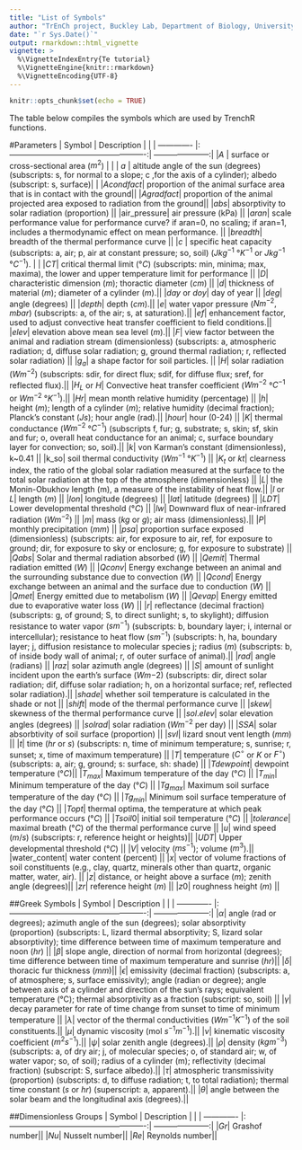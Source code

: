 ```yaml
---
title: "List of Symbols"
author: "TrEnCh project, Buckley Lab, Department of Biology, University of Washington"
date: "`r Sys.Date()`"
output: rmarkdown::html_vignette
vignette: >
  %\VignetteIndexEntry{Te tutorial}
  %\VignetteEngine{knitr::rmarkdown}
  %\VignetteEncoding{UTF-8}
---
```


```r
knitr::opts_chunk$set(echo = TRUE)
```

The table below compiles the symbols which are used by TrenchR functions.

#Parameters
| Symbol        | Description           |  |
| ------------- |:----------------------------------------------------:| ---------------------:|
|$A$ | surface or cross-sectional area ($m^2$) |  |
| $a$ | altitude angle of the sun (degrees) (subscripts: s, for normal to a slope; c ,for the axis of a cylinder); albedo (subscript: s, surface)|   |
|$Acondfact$| proportion of the animal surface area that is in contact with the ground||
|$Agradfact$| proportion of the animal projected area exposed to radiation from the ground||
|$abs$| absorptivity to solar radiation (proportion) ||
|air_pressure| air pressure (kPa) ||
|$aran$| scale performance value for performance curve? if aran=0, no scaling; if aran=1, includes a thermodynamic effect on mean performance. ||
|$breadth$| breadth of the thermal performance curve ||
|$c$ |	specific heat capacity (subscripts: a, air; p, air at constant pressure; so, soil) ($J kg^{-1}$ &deg;$K^{-1}$ or $J kg^{-1}$ &deg;$C^{-1}$). | |
|$CT$| critical thermal limit (&deg;$C$) (subscripts: min, minima; max, maxima), the lower and upper temperature limit for performance ||
|$D$|	characteristic dimension ($m$); thoractic diameter ($cm$) ||
|$d$|	thickness of material ($m$); diameter of a cylinder ($m$).||
|$day$ or $doy$| day of year ||
|$deg$| angle (degrees) ||
|$depth$|	depth ($cm$).||
|$e$|	water vapor pressure ($N m^{-2}, mbar$) (subscripts: a, of the air; s, at saturation).||
|$ef$| enhancement factor, used to adjust convective heat transfer coefficient to field conditions.||
|$elev$| elevation above mean sea level ($m$).||
|$F$| view factor between the animal and radiation stream (dimensionless) (subscripts: a, atmospheric radiation; d, diffuse solar radiation; g, ground thermal radiation; r, reflected solar radiation) ||
|$g_a$| a shape factor for soil particles. ||
|$H$|	solar radiation ($W m^{-2}$) (subscripts: sdir, for direct flux; sdif, for diffuse flux; sref, for reflected flux).||
|$H_L$ or $H$|	Convective heat transfer coefficient ($W m^{-2}$ &deg;$C^{-1}$ or $W m^{-2}$ &deg;$K^{-1}$).||
|$Hr$| mean month relative humidity (percentage) ||
|$h$|	height ($m$); length of a cylinder ($m$); relative humidity (decimal fraction); Planck's constant ($J s$); hour angle (rad).||
|$hour$| hour (0-24) ||
|$K$|	thermal conductance ($W m^{-2}$ &deg;$C^{-1}$) (subscripts f, fur; g, substrate; s, skin; sf, skin and fur; o, overall heat conductance for an animal; c, surface boundary layer for convection; so, soil).||
|$k$| von Karman's constant (dimensionless), k~0.41 ||
|k_so| soil thermal conductivity ($W m^{-1}$ &deg;$K^{-1}$) ||
|$K_t$ or $kt$| clearness index, the ratio of the global solar radiation measured at the surface to the total solar radiation at the top of the atmosphere (dimensionless) ||
|$L$| the Monin-Obukhov length (m), a measure of the instability of heat flow.||
|$l$ or $L$| length ($m$) ||
|$lon$| longitude (degrees) ||
|$lat$| latitude (degrees) ||
|$LDT$| Lower developmental threshold (&deg;$C$)  ||
|$lw$| Downward flux of near-infrared radiation ($Wm^{-2}$) ||
|$m$|	mass ($kg$ or $g$); air mass (dimensionless).||
|$P$| monthly precipitation ($mm$) ||
|$psa$| proportion surface exposed (dimensionless) (subscripts: air, for exposure to air, ref, for exposure to ground; dir, for exposure to sky or enclosure; g, for exposure to substrate) ||
|$Qabs$| Solar and thermal radiation absorbed ($W$) ||
|$Qemit$| Thermal radiation emitted ($W$) ||
|$Qconv$| Energy exchange between an animal and the surrounding substance due to convection ($W$) ||
|$Qcond$| Energy exchange between an animal and the surface due to conduction ($W$) ||
|$Qmet$| Energy emitted due to metabolism ($W$) ||
|$Qevap$| Energy emitted due to evaporative water loss ($W$) ||
|$r$|	reflectance (decimal fraction) (subscripts: g, of ground; S, to direct sunlight; s, to skylight); diffusion resistance to water vapor ($s m^{-1}$) (subscripts: b, boundary layer; i, internal or intercellular); resistance to heat flow ($s m^{-1}$) (subscripts: h, ha, boundary layer; j, diffusion resistance to molecular species j; radius ($m$) (subscripts: b, of inside body wall of animal; r, of outer surface of animal).||
|$rad$| angle (radians) ||
|$raz$| solar azimuth angle (degrees) ||
|$S$|	amount of sunlight incident upon the earth's surface ($W m{-2}$) (subscripts: dir, direct solar radiation; dif, diffuse solar radiation; h, on a horizontal surface; ref, reflected solar radiation).||
|$shade$| whether soil temperature is calculated in the shade or not ||
|$shift$| mode of the thermal performance curve ||
|$skew$| skewness of the thermal performance curve ||
|$sol.elev$| solar elevation angles (degrees) ||
|$solrad$| solar radiation ($W m^{-2}$ per day) ||
|$SSA$| solar absorbtivity of soil surface (proportion) ||
|$svl$| lizard snout vent length ($mm$) ||
|$t$| time ($hr$ or $s$) (subscripts: n, time of minimum temperature; s, sunrise; r, sunset; x, time of maximum temperature) ||
|$T$| temperature ($C^{\circ}$ or $K$ or $F^{\circ}$) (subscripts: a, air; g, ground; s: surface, sh: shade) ||
|$Tdewpoint$|	dewpoint temperature (&deg;$C$)||
|$T_{max}$| Maximum temperature of the day (&deg;$C$) ||
|$T_{min}$| Minimum temperature of the day (&deg;$C$) ||
|$Tg_{max}$| Maximum soil surface temperature of the day (&deg;$C$) ||
|$Tg_{min}$| Minimum soil surface temperature of the day (&deg;$C$) ||
|$Topt$| thermal optima, the temperature at which peak performance occurs (&deg;$C$) ||
|$Tsoil0$| initial soil temperature (&deg;$C$) ||
|$tolerance$| maximal breath (&deg;$C$) of the thermal performance curve ||
|$u$| wind speed ($m/s$) (subscripts: r, reference height or heights)||
|$UDT$| Upper developmental threshold (&deg;$C$)  || 
|$V$|	velocity ($m s^{-1}$); volume ($m^{3}$).||
|water_content| water content (percent) ||
|$x$| vector of volume fractions of soil constituents (e.g., clay, quartz, minerals other than quartz, organic matter, water, air). ||
|$z$| distance, or height above a surface ($m$); zenith angle (degrees)||
|$zr$| reference height ($m$) ||
|$z0$| roughness height ($m$) ||

##Greek Symbols
| Symbol        | Description           |   |
| ------------- |:----------------------------------------------------:| ---------------------:|
|$\alpha$|	angle (rad or degrees); azimuth angle of the sun (degrees); solar absorptivity (proportion) (subscripts: L, lizard thermal absorptivity; S, lizard solar absorptivity); time difference between time of maximum temperature and noon ($hr$) ||
|$\beta$| slope angle, direction of normal from horizontal (degrees); time difference between time of maximum temperature and sunrise ($hr$)||
|$\delta$|	thoracic fur thickness ($mm$)||
|$\epsilon$| emissivity (decimal fraction) (subscripts: a, of atmosphere; s, surface emissivity); angle (radian or degree); angle between axis of a cylinder and direction of the sun's rays; equivalent temperature (°C);  thermal absorptivity as a fraction (subscript: so, soil) ||
|$\gamma$| decay parameter for rate of time change from sunset to time of minimum temperature ||
|$\lambda$| vector of the thermal conductivities ($W m^{-1} K^{-1}$) of the soil constituents.||
|$\mu$| dynamic viscosity (mol $s^{-1}m^{-1}$).||
|$\nu$| kinematic viscosity coefficient ($m^2 s^{-1}$).||
|$\psi$| solar zenith angle (degrees).||
|$\rho$|	density ($kg m^{-3}$) (subscripts: a, of dry air; j, of molecular species; o, of standard air; w, of water vapor; so, of soil); radius of a cylinder (m); reflectivity (decimal fraction) (subscript: S, surface albedo).||
|$\tau$|	atmospheric transmissivity (proportion) (subscripts: d, to diffuse radiation; t, to total radiation); thermal time constant ($s$ or $hr$) (superscript: a, apparent).||
|$\theta$| angle between the solar beam and the longitudinal axis (degrees).||

##Dimensionless Groups
| Symbol        | Description           |   |
| ------------- |:----------------------------------------------------:| ---------------------:|
|$Gr$|	Grashof number||
|$Nu$|	Nusselt number||
|$Re$|	Reynolds number||
